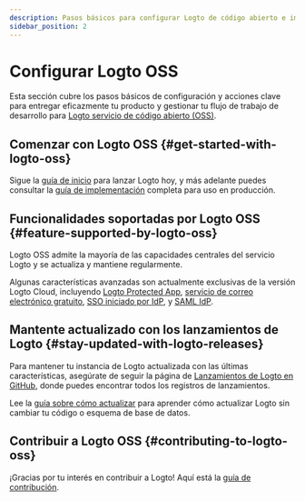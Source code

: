 ```yaml
---
description: Pasos básicos para configurar Logto de código abierto e implementar tu sistema de identidad.
sidebar_position: 2
---
```


# Configurar Logto OSS

Esta sección cubre los pasos básicos de configuración y acciones clave para entregar eficazmente tu producto y gestionar tu flujo de trabajo de desarrollo para [Logto servicio de código abierto (OSS)](https://github.com/logto-io/logto).

## Comenzar con Logto OSS \{#get-started-with-logto-oss}

Sigue la [guía de inicio](/logto-oss/get-started-with-oss/) para lanzar Logto hoy, y más adelante puedes consultar la [guía de implementación](/logto-oss/deployment-and-configuration) completa para uso en producción.

## Funcionalidades soportadas por Logto OSS \{#feature-supported-by-logto-oss}

Logto OSS admite la mayoría de las capacidades centrales del servicio Logto y se actualiza y mantiene regularmente.

Algunas características avanzadas son actualmente exclusivas de la versión Logto Cloud, incluyendo [Logto Protected App](/integrate-logto/protected-app), [servicio de correo electrónico gratuito](/connectors/email-connectors/built-in-email-service), [SSO iniciado por IdP](/end-user-flows/enterprise-sso/idp-initiated-sso), y [SAML IdP](/integrate-logto/third-party-applications).

## Mantente actualizado con los lanzamientos de Logto \{#stay-updated-with-logto-releases}

Para mantener tu instancia de Logto actualizada con las últimas características, asegúrate de seguir la página de [Lanzamientos de Logto en GitHub](https://github.com/logto-io/logto/releases), donde puedes encontrar todos los registros de lanzamientos.

Lee la [guía sobre cómo actualizar](/logto-oss/upgrading-oss-version) para aprender cómo actualizar Logto sin cambiar tu código o esquema de base de datos.

## Contribuir a Logto OSS \{#contributing-to-logto-oss}

¡Gracias por tu interés en contribuir a Logto! Aquí está la [guía de contribución](/logto-oss/contribution).
